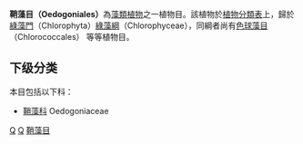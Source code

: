 {{Automatic taxobox
| taxon = Oedogoniales
| image = 
| image_caption = 
| authority = 
}}
'''鞘藻目（Oedogoniales）'''為[[藻類植物|藻類植物]]之一植物目。該植物於[[植物分類表|植物分類表]]上，歸於[[綠藻門|綠藻門]]（Chlorophyta）[[綠藻綱|綠藻綱]]（Chlorophyceae），同綱者尚有[[色球藻目（藍藻綱）|色球藻目]]（Chlorococcales） 等等植物目。

==下级分类==
本目包括以下科：
* [[鞘藻科|鞘藻科]] Oedogoniaceae 

{{Taxonbar|from=Q1188910}}

[[Category:藻類|Q]]
[[Category:绿藻纲|Q]]
[[Category:鞘藻目|]]